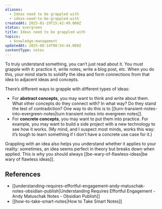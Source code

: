 ```yaml
---
aliases:
  - Ideas need to be grappled with
  - ideas-need-to-be-grappled-with
createdAt: 2025-01-19T15:42:49.000Z
status: evergreen
title: Ideas need to be grappled with
topics:
  - knowledge-management
updatedAt: 2025-08-14T08:54:44.000Z
contentType: notes
---
```

To truly understand something, you can’t just read about it. You must grapple with it: practice it, write notes, write a blog post, etc. When you do this, your mind starts to solidify the idea and form connections from that idea to adjacent ideas and concepts.

There’s different ways to grapple with different types of ideas:

- For **abstract concepts**, you may want to think and write about them. What other concepts do they connect with? In what way? Do they stand the test of contradiction? One way to do this is to [[turn-transient-notes-into-evergreen-notes|turn transient notes into evergreen notes]].
- For **concrete concepts**, you may want to put them into practice. For example, you may want to build a side project with a new technology to see how it works. (My mind, and I suspect most minds, works this way: it’s tough to learn something if I don’t have a concrete use case for it.)

Grappling with an idea also helps you understand whether it applies to your reality: sometimes, an idea seems perfect in theory but breaks down when applied. This is why you should always [[be-wary-of-flawless-ideas|be wary of flawless ideas]].

## References

- [[understanding-requires-effortful-engagement-andy-matuschak-notes-obsidian-publish|Understanding Requires Effortful Engagement - Andy Matuschak Notes - Obsidian Publish]]
- [[how-to-take-smart-notes|How to Take Smart Notes]]
